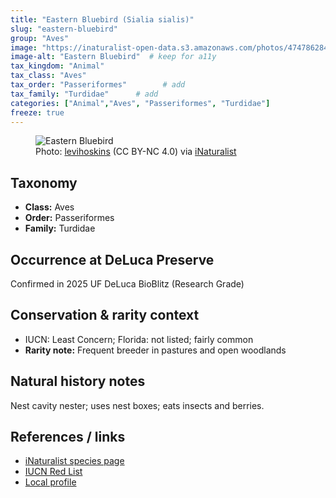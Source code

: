 ```yaml
---
title: "Eastern Bluebird (Sialia sialis)"
slug: "eastern-bluebird"
group: "Aves"
image: "https://inaturalist-open-data.s3.amazonaws.com/photos/474786284/large.jpg"        # keep for thumbnails
image-alt: "Eastern Bluebird"  # keep for a11y
tax_kingdom: "Animal"
tax_class: "Aves"
tax_order: "Passeriformes"        # add
tax_family: "Turdidae"      # add
categories: ["Animal","Aves", "Passeriformes", "Turdidae"]
freeze: true
---
```


<figure class="species-figure">
  <img src="https://inaturalist-open-data.s3.amazonaws.com/photos/474786284/large.jpg" alt="Eastern Bluebird" class="species-photo" />
  <figcaption class="photo-credit">Photo: <a href="https://www.inaturalist.org/people/levihoskins">levihoskins</a> (CC BY-NC 4.0) via <a href="https://www.inaturalist.org/observations/264346666">iNaturalist</a></figcaption>
</figure>

## Taxonomy
- **Class:** Aves
- **Order:** Passeriformes
- **Family:** Turdidae

## Occurrence at DeLuca Preserve
Confirmed in 2025 UF DeLuca BioBlitz (Research Grade)

## Conservation & rarity context
- IUCN: Least Concern; Florida: not listed; fairly common
- **Rarity note:** Frequent breeder in pastures and open woodlands

## Natural history notes
Nest cavity nester; uses nest boxes; eats insects and berries.

## References / links
- [iNaturalist species page](https://www.inaturalist.org/taxa/9176-Sialia-sialis)
- [IUCN Red List](https://www.iucnredlist.org/species/103766554)
- [Local profile](https://myfwc.com/wildlifehabitats/profiles/birds/songbirds/eastern-bluebird/)
